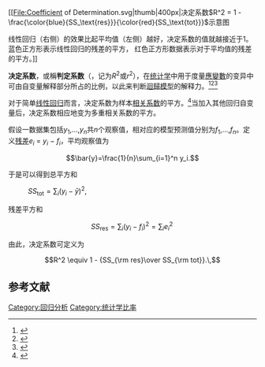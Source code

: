 {{NoteTA
|G1=Math
}}
[[File:Coefficient of Determination.svg|thumb|400px|决定系数<math>R^2 = 1 - \frac{\color{blue}{SS_\text{res}}}{\color{red}{SS_\text{tot}}}</math>示意图

线性回归（右侧）的效果比起平均值（左侧）越好，决定系数的值就越接近于1。 蓝色正方形表示线性回归的残差的平方， 红色正方形数据表示对于平均值的残差的平方。]]

'''决定系数'''，或稱'''判定系数'''（{{lang-en|Coefficient of determination}}，记为''R''<sup>2</sup>或''r''<sup>2</sup>），在[[统计学|统计学]]中用于度量[[應變數|應變數]]的变异中可由自变量解释部分所占的比例，以此来判断[[線性迴歸|迴歸模型]]的解释力。<ref>{{cite book|last=Steel|first=R. G. D.|last2=Torrie|first2=J. H.|year=1960|title=Principles and Procedures of Statistics with Special Reference to the Biological Sciences|url=https://archive.org/details/principlesproce00stee|publisher=[[McGraw_Hill|McGraw Hill]]}}</ref><ref>{{cite book |last=Glantz |first=Stanton A. |last2=Slinker |first2=B. K. |year=1990 |title=Primer of Applied Regression and Analysis of Variance |url=https://archive.org/details/primerofappliedr0000glan |publisher=McGraw-Hill |isbn=0-07-023407-8}}</ref><ref>{{cite book |last=Draper |first=N. R. |last2=Smith |first2=H. |year=1998 |title=Applied Regression Analysis |publisher=Wiley-Interscience |isbn=0-471-17082-8}}</ref>

对于简单[[线性回归|线性回归]]而言，决定系数为样本[[相关系数|相关系数]]的平方。<ref name=Devore>{{cite book |last1 = Devore|first1 = Jay L.|title = Probability and Statistics for Engineering and the Sciences| edition=8th |publisher = Cengage Learning |location = Boston, MA | year = 2011 |isbn =0-538-73352-7 |pages=508–510}}</ref>当加入其他回归自变量后，决定系数相应地变为多重相关系数的平方。

假设一数据集包括''y''<sub>1</sub>,...,''y''<sub>''n''</sub>共''n''个观察值，相对应的模型预测值分别为''f''<sub>1</sub>,...,''f''<sub>''n''</sub>。定义[[残差|残差]]''e''<sub>''i''</sub> = ''y''<sub>''i''</sub> − ''f''<sub>''i''</sub>，平均观察值为
:<math>\bar{y}=\frac{1}{n}\sum_{i=1}^n y_i. </math>

于是可以得到总平方和
: <math>SS_\text{tot}=\sum_i (y_i-\bar{y})^2,</math>
残差平方和
:<math>SS_\text{res}=\sum_i (y_i - f_i)^2=\sum_i e_i^2\,</math>

由此，决定系数可定义为
:<math>R^2 \equiv 1 - {SS_{\rm res}\over SS_{\rm tot}}.\,</math>

== 参考文献 ==
{{reflist}}

[[Category:回归分析|Category:回归分析]]
[[Category:统计学比率|Category:统计学比率]]